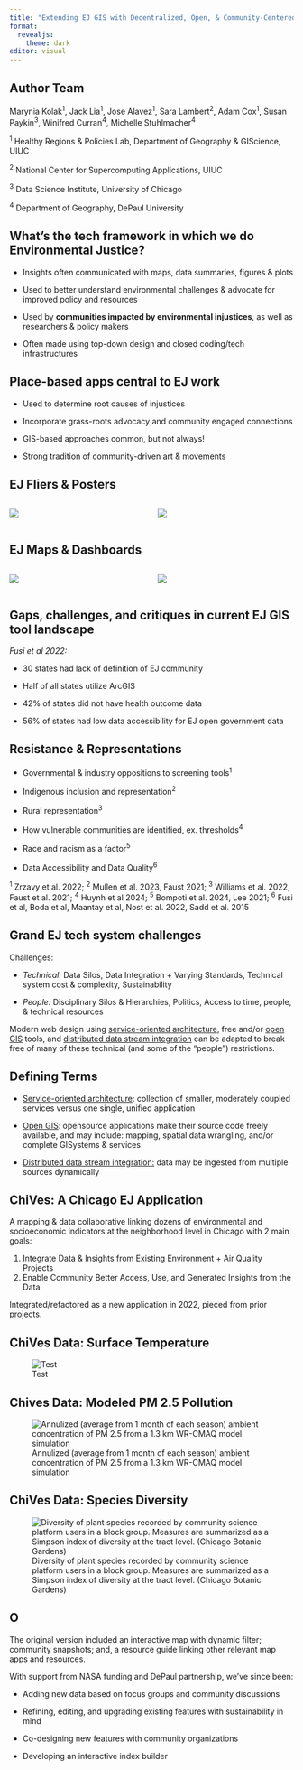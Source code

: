 ```yaml
---
title: "Extending EJ GIS with Decentralized, Open, & Community-Centered Design"
format:
  revealjs: 
    theme: dark
editor: visual
---
```


## **Author Team**

Marynia Kolak^1^, Jack Lia^1^, Jose Alavez^1^, Sara Lambert^2^, Adam Cox^1^, Susan Paykin^3^, Winifred Curran^4^, Michelle Stuhlmacher^4^

::: aside
^1^ Healthy Regions & Policies Lab, Department of Geography & GIScience, UIUC

^2^ National Center for Supercomputing Applications, UIUC

^3^ Data Science Institute, University of Chicago

^4^ Department of Geography, DePaul University
:::

## What's the tech framework in which we do Environmental Justice?

-   Insights often communicated with maps, data summaries, figures & plots

-   Used to better understand environmental challenges & advocate for improved policy and resources

-   Used by **communities impacted by environmental injustices**, as well as researchers & policy makers

-   Often made using top-down design and closed coding/tech infrastructures

## Place-based apps central to EJ work

-   Used to determine root causes of injustices

-   Incorporate grass-roots advocacy and community engaged connections

-   GIS-based approaches common, but not always!

-   Strong tradition of community-driven art & movements

## EJ Fliers & Posters

::: columns
::: {.column width="50%"}
![](index-img/flier.png)
:::

::: {.column width="50%"}
![](index-img/poster.png)
:::
:::

## EJ Maps & Dashboards

::: columns
::: {.column width="50%"}
![](index-img/esri.png)
:::

::: {.column width="50%"}
![](index-img/ejscreen.png)
:::
:::

## **Gaps, challenges, and critiques in current EJ GIS tool landscape**

*Fusi et al 2022:*

-   30 states had lack of definition of EJ community

-   Half of all states utilize ArcGIS

-   42% of states did not have health outcome data

-   56% of states had low data accessibility for EJ open government data

## **Resistance & Representations**

-   Governmental & industry oppositions to screening tools^1^

-   Indigenous inclusion and representation^2^

-   Rural representation^3^

-   How vulnerable communities are identified, ex. thresholds^4^

-   Race and racism as a factor^5^

-   Data Accessibility and Data Quality^6^

::: aside

^1^ Zrzavy et al. 2022; ^2^ Mullen et al. 2023, Faust 2021; ^3^ Williams et al. 2022, Faust et al. 2021; ^4^ Huynh et al 2024; ^5^ Bompoti et al. 2024, Lee 2021; ^6^ Fusi et al, Boda et al, Maantay et al, Nost et al. 2022, Sadd et al. 2015

:::

## **Grand EJ tech system challenges**

Challenges:

-   *Technical:* Data Silos, Data Integration + Varying Standards, Technical system cost & complexity, Sustainability

-   *People:* Disciplinary Silos & Hierarchies, Politics, Access to time, people, & technical resources

Modern web design using [service-oriented architecture]{.underline}, free and/or [open GIS]{.underline} tools, and [distributed data stream integration]{.underline} can be adapted to break free of many of these technical (and some of the "people") restrictions.

## **Defining Terms**

-   [Service-oriented architecture]{.underline}: collection of smaller, moderately coupled services versus one single, unified application

-   [Open GIS]{.underline}: opensource applications make their source code freely available, and may include: mapping, spatial data wrangling, and/or complete GISystems & services

-   [Distributed data stream integration:]{.underline} data may be ingested from multiple sources dynamically

## **ChiVes: A Chicago EJ Application**

A mapping & data collaborative linking dozens of environmental and socioeconomic indicators at the neighborhood level in Chicago with 2 main goals:

1.  Integrate Data & Insights from Existing Environment + Air Quality Projects
2.  Enable Community Better Access, Use, and Generated Insights from the Data

Integrated/refactored as a new application in 2022, pieced from prior projects.

## **ChiVes Data: Surface Temperature**

![Test](ej-images/chives-temp.png){fig-align="left"}

## Chives Data: Modeled PM 2.5 Pollution

![Annulized (average from 1 month of each season) ambient concentration of PM 2.5 from a 1.3 km WR-CMAQ model simulation](ej-images/chives-pm2.png){fig-align="left"}

## **ChiVes Data: Species Diversity**

![Diversity of plant species recorded by community science platform users in a block group. Measures are summarized as a Simpson index of diversity at the tract level. (Chicago Botanic Gardens)](ej-images/chives-species.png){fig-align="left"}

## O

The original version included an interactive map with dynamic filter; community snapshots; and, a resource guide linking other relevant map apps and resources.

With support from NASA funding and DePaul partnership, we've since been:

-   Adding new data based on focus groups and community discussions

-   Refining, editing, and upgrading existing features with sustainability in mind

-   Co-designing new features with community organizations

-   Developing an interactive index builder
